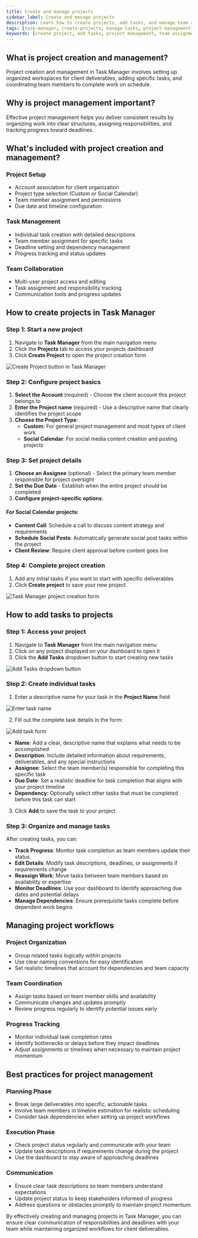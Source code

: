 ```yaml
---
title: Create and manage projects
sidebar_label: Create and manage projects
description: Learn how to create projects, add tasks, and manage team assignments in Task Manager
tags: [task-manager, create-projects, manage-tasks, project-management]
keywords: [create project, add tasks, project management, team assignment]
---
```


## What is project creation and management?

Project creation and management in Task Manager involves setting up organized workspaces for client deliverables, adding specific tasks, and coordinating team members to complete work on schedule.

## Why is project management important?

Effective project management helps you deliver consistent results by organizing work into clear structures, assigning responsibilities, and tracking progress toward deadlines.

## What's included with project creation and management?

### Project Setup
- Account association for client organization
- Project type selection (Custom or Social Calendar)
- Team member assignment and permissions
- Due date and timeline configuration

### Task Management
- Individual task creation with detailed descriptions
- Team member assignment for specific tasks
- Deadline setting and dependency management
- Progress tracking and status updates

### Team Collaboration
- Multi-user project access and editing
- Task assignment and responsibility tracking
- Communication tools and progress updates

## How to create projects in Task Manager

### Step 1: Start a new project

1. Navigate to **Task Manager** from the main navigation menu
2. Click the **Projects** tab to access your projects dashboard
3. Click **Create Project** to open the project creation form

![Create Project button in Task Manager](./img/fulfillment/task_manager_create_project_button.png)

### Step 2: Configure project basics

1. **Select the Account** (required) - Choose the client account this project belongs to
2. **Enter the Project name** (required) - Use a descriptive name that clearly identifies the project scope
3. **Choose the Project Type**:
   - **Custom**: For general project management and most types of client work
   - **Social Calendar**: For social media content creation and posting projects

### Step 3: Set project details

1. **Choose an Assignee** (optional) - Select the primary team member responsible for project oversight
2. **Set the Due Date** - Establish when the entire project should be completed
3. **Configure project-specific options**:

#### For Social Calendar projects:
- **Content Call**: Schedule a call to discuss content strategy and requirements
- **Schedule Social Posts**: Automatically generate social post tasks within the project
- **Client Review**: Require client approval before content goes live

### Step 4: Complete project creation

1. Add any initial tasks if you want to start with specific deliverables
2. Click **Create project** to save your new project

![Task Manager project creation form](./img/fulfillment/task_manager_create_project_form.png)

## How to add tasks to projects

### Step 1: Access your project

1. Navigate to **Task Manager** from the main navigation menu
2. Click on any project displayed on your dashboard to open it
3. Click the **Add Tasks** dropdown button to start creating new tasks

![Add Tasks dropdown button](./img/fulfillment/add_tasks_dropdown.png)

### Step 2: Create individual tasks

1. Enter a descriptive name for your task in the **Project Name** field

![Enter task name](./img/fulfillment/add_tasks_project_name.png)

2. Fill out the complete task details in the form:

![Add task form](./img/fulfillment/add_task_form.png)

   - **Name**: Add a clear, descriptive name that explains what needs to be accomplished
   - **Description**: Include detailed information about requirements, deliverables, and any special instructions
   - **Assignee**: Select the team member(s) responsible for completing this specific task
   - **Due Date**: Set a realistic deadline for task completion that aligns with your project timeline
   - **Dependency**: Optionally select other tasks that must be completed before this task can start

3. Click **Add** to save the task to your project

### Step 3: Organize and manage tasks

After creating tasks, you can:

- **Track Progress**: Monitor task completion as team members update their status
- **Edit Details**: Modify task descriptions, deadlines, or assignments if requirements change
- **Reassign Work**: Move tasks between team members based on availability or expertise
- **Monitor Deadlines**: Use your dashboard to identify approaching due dates and potential delays
- **Manage Dependencies**: Ensure prerequisite tasks complete before dependent work begins

## Managing project workflows

### Project Organization
- Group related tasks logically within projects
- Use clear naming conventions for easy identification
- Set realistic timelines that account for dependencies and team capacity

### Team Coordination
- Assign tasks based on team member skills and availability
- Communicate changes and updates promptly
- Review progress regularly to identify potential issues early

### Progress Tracking
- Monitor individual task completion rates
- Identify bottlenecks or delays before they impact deadlines
- Adjust assignments or timelines when necessary to maintain project momentum

## Best practices for project management

### Planning Phase
- Break large deliverables into specific, actionable tasks
- Involve team members in timeline estimation for realistic scheduling
- Consider task dependencies when setting up project workflows

### Execution Phase
- Check project status regularly and communicate with your team
- Update task descriptions if requirements change during the project
- Use the dashboard to stay aware of approaching deadlines

### Communication
- Ensure clear task descriptions so team members understand expectations
- Update project status to keep stakeholders informed of progress
- Address questions or obstacles promptly to maintain project momentum

By effectively creating and managing projects in Task Manager, you can ensure clear communication of responsibilities and deadlines with your team while maintaining organized workflows for client deliverables.